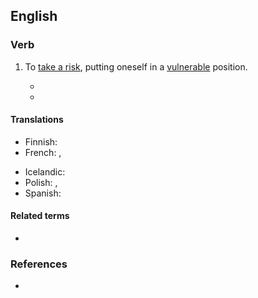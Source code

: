 ==English==

===Verb===
{{en-verb|stick<,,stuck> one's neck out}}

# {{lb|en|idiomatic}} To [[take a risk]], putting oneself in a [[vulnerable]] position.
#* {{RQ:Wodehouse Offing|chapter=XVI|passage=Uncle Tom's study was a place I seldom entered during my visits to Brinkley Court, because when I did go there he always grabbed me and started to talk about old silver, whereas if he caught me in the open he often touched on other topics, and the way I looked at it was that there was no sense in '''sticking one's neck out'''. It was more than a year since I had been inside this sanctum [...]}}
#* {{quote-journal|en|date=2021 January 27|author=Christian Wolmar|title=Investment, not cuts, is how to generate a big 'return to rail'|journal=RAIL|issue=923|page=47|text=And unfortunately, while Secretary of State for Transport Grant Shapps (one of the few half-competent ministers in the Cabinet) is clever enough to understand this, he does not really care enough to '''stick his neck out''', given that he is very likely to be heading off for a bigger job in the inevitable Cabinet reshuffle once the virus is under control.}}

====Translations====
{{trans-top|putting oneself in a vulnerable position}}
* Finnish: {{t|fi|[[vaarantaa]] [[itsensä]]}}
* French: {{t+|fr|se mouiller}}, {{t+|fr|mouiller sa chemise}}
{{trans-mid}}
* Icelandic: {{t|is|gefa höggstað á sér}}
* Polish: {{t|pl|nadstawiać karku|impf}}, {{t|pl|nadstawić karku|pf}}
* Spanish: {{t+|es|mojarse}}
{{trans-bottom}}

====Related terms====
* {{l|en|wind one's neck in}}

===References===
* {{R:Lexico}}